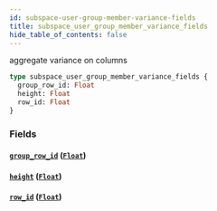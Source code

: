 ```yaml
---
id: subspace-user-group-member-variance-fields
title: subspace_user_group_member_variance_fields
hide_table_of_contents: false
---
```


aggregate variance on columns

```graphql
type subspace_user_group_member_variance_fields {
  group_row_id: Float
  height: Float
  row_id: Float
}
```

### Fields

#### [`group_row_id`](#) ([`Float`](../scalars/float))

#### [`height`](#) ([`Float`](../scalars/float))

#### [`row_id`](#) ([`Float`](../scalars/float))
